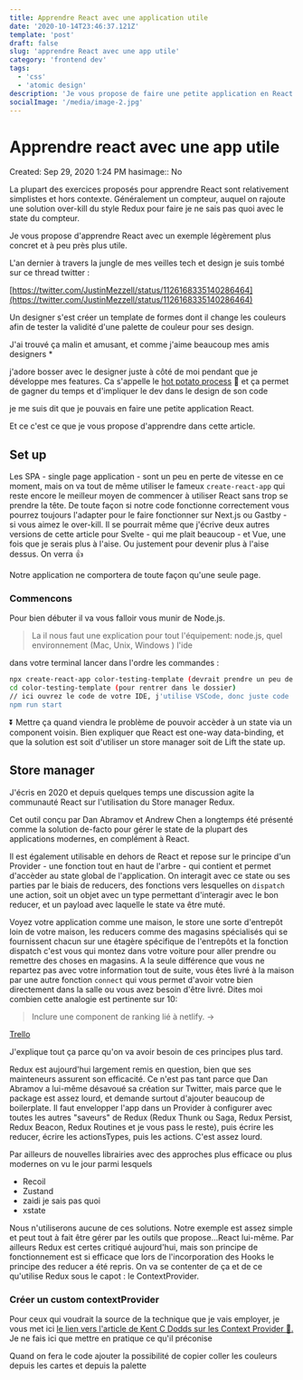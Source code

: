 ```yaml
---
title: Apprendre React avec une application utile
date: '2020-10-14T23:46:37.121Z'
template: 'post'
draft: false
slug: 'apprendre React avec une app utile'
category: 'frontend dev'
tags:
  - 'css'
  - 'atomic design'
description: 'Je vous propose de faire une petite application en React pour nos amis les designers'
socialImage: '/media/image-2.jpg'
---
```



# Apprendre react avec une app utile

Created: Sep 29, 2020 1:24 PM
hasimage:: No

La plupart des exercices proposés pour apprendre React sont relativement simplistes et hors contexte. Généralement un compteur, auquel on rajoute une solution over-kill du style Redux pour faire je ne sais pas quoi avec le state du compteur.

Je vous propose d'apprendre React avec un exemple légèrement plus concret et à peu près plus utile.

L'an dernier à travers la jungle de mes veilles tech et design je suis tombé sur ce thread twitter :

[https://twitter.com/JustinMezzell/status/1126168335140286464](https://twitter.com/JustinMezzell/status/1126168335140286464)

Un designer s'est créer un template de formes dont il change les couleurs afin de tester la validité d'une palette de couleur pour ses design.

J'ai trouvé ça malin et amusant, et comme j'aime beaucoup mes amis <AsideAnchor>designers *</AsideAnchor>

j'adore bosser avec le designer juste à côté de moi pendant que je développe mes features. Ca s'appelle le [hot potato process](https://danmall.me/articles/hot-potato-process/) 📝 et ça permet de gagner du temps et d'impliquer le dev dans le design de son code

je me suis dit que je pouvais en faire une petite application React.

Et ce c'est ce que je vous propose d'apprendre dans cette article.

## Set up

Les SPA - single page application - sont un peu en perte de vitesse en ce moment, mais on va tout de même utiliser le fameux `create-react-app` qui reste encore le meilleur moyen de commencer à utiliser React sans trop se prendre la tête.
De toute façon si notre code fonctionne correctement vous pourrez toujours l'adapter pour le faire fonctionner sur Next.js ou Gastby - si vous aimez le over-kill.
Il se pourrait même que j'écrive deux autres versions de cette article pour Svelte - qui me plait beaucoup - et Vue, une fois que je serais plus à l'aise. Ou justement pour devenir plus à l'aise dessus. On verra 👍

Notre application ne comportera de toute façon qu'une seule page.

### Commencons

Pour bien débuter il va vous falloir vous munir de Node.js.

> La il nous faut une explication pour tout l'équipement:
> node.js, quel environnement (Mac, Unix, Windows )
> l'ide

dans votre terminal lancer dans l'ordre les commandes :

```bash
npx create-react-app color-testing-template (devrait prendre un peu de temps)
cd color-testing-template (pour rentrer dans le dossier)
// ici ouvrez le code de votre IDE, j'utilise VSCode, donc juste code .
npm run start
```

⏬ Mettre ça quand viendra le problème de pouvoir accèder à un state via un component voisin.
Bien expliquer que React est one-way data-binding, et que la solution est soit d'utiliser un store manager soit de Lift the state up.

## Store manager

J'écris en 2020 et depuis quelques temps une discussion agite la communauté React sur l'utilisation du Store manager Redux.

Cet outil conçu par Dan Abramov et Andrew Chen a longtemps été présenté comme la solution de-facto pour gérer le state de la plupart des applications modernes, en complément à React.

Il est également utilisable en dehors de React et repose sur le principe d'un Provider - une fonction tout en haut de l'arbre - qui contient et permet d'accèder au state global de l'application. On interagit avec ce state ou ses parties par le biais de reducers, des fonctions vers lesquelles on `dispatch` une action, soit un objet avec un type permettant d'interagir avec le bon reducer, et un payload avec laquelle le state va être muté.

Voyez votre application comme une maison, le store une sorte d'entrepôt loin de votre maison, les reducers comme des magasins spécialisés qui se fournissent chacun sur une étagère spécifique de l'entrepôts et la fonction dispatch c'est vous qui montez dans votre voiture pour aller prendre ou remettre des choses en magasins. A la seule différence que vous ne repartez pas avec votre information tout de suite, vous êtes livré à la maison par une autre fonction `connect` qui vous permet d'avoir votre bien directement dans la salle ou vous avez besoin d'être livré.
Dites moi combien cette analogie est pertinente sur 10:

> Inclure une component de ranking lié à netlify. →

[Trello](https://trello.com/c/ImS8VYGP/22-%E2%9C%A8-cr%C3%A9er-un-component-de-star-rating)

J'explique tout ça parce qu'on va avoir besoin de ces principes plus tard.

Redux est aujourd'hui largement remis en question, bien que ses mainteneurs assurent son efficacité. Ce n'est pas tant parce que Dan Abramov a lui-même désavoué sa création sur Twitter, mais parce que le package est assez lourd, et demande surtout d'ajouter beaucoup de boilerplate. Il faut envelopper l'app dans un Provider à configurer avec toutes les autres "saveurs" de Redux (Redux Thunk ou Saga, Redux Persist, Redux Beacon, Redux Routines et je vous pass le reste), puis écrire les reducer, écrire les actionsTypes, puis les actions. C'est assez lourd.

Par ailleurs de nouvelles librairies avec des approches plus efficace ou plus modernes on vu le jour parmi lesquels

- Recoil
- Zustand
- zaidi je sais pas quoi
- xstate

Nous n'utiliserons aucune de ces solutions.
Notre exemple est assez simple et peut tout à fait être gérer par les outils que propose...React lui-même.
Par ailleurs Redux est certes critiqué aujourd'hui, mais son principe de fonctionnement est si efficace que lors de l'incorporation des Hooks le principe des reducer a été repris.
On va se contenter de ça et de ce qu'utilise Redux sous le capot : le ContextProvider.

### Créer un custom contextProvider

Pour ceux qui voudrait la source de la technique que je vais employer, je vous met
ici [le lien vers l'article de Kent C Dodds sur les Context Provider 📝.](https://kentcdodds.com/blog/how-to-use-react-context-effectively/)
Je ne fais ici que mettre en pratique ce qu'il préconise

Quand on fera le code ajouter la possibilité de copier coller les couleurs depuis les cartes et depuis la palette
